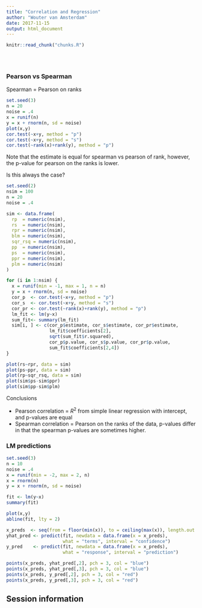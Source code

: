 ```yaml
---
title: "Correlation and Regression"
author: "Wouter van Amsterdam"
date: 2017-11-15
output: html_document
---
```


<!-- The file analysis/chunks.R contains chunks that define default settings
shared across the workflowr files. -->
```r
knitr::read_chunk("chunks.R")
```

<!-- Update knitr chunk options -->
```r
```

<!-- Insert the date the file was last updated -->
```r
```

<!-- Insert the code version (Git commit SHA1) if Git repository exists and R
 package git2r is installed -->
```r
```

<!-- Add your analysis here -->

### Pearson vs Spearman
Spearman = Pearson on ranks

```r
set.seed(3)
n = 20
noise = .4
x = runif(n)
y = x + rnorm(n, sd = noise)
plot(x,y)
cor.test(~x+y, method = "p")
cor.test(~x+y, method = "s")
cor.test(~rank(x)+rank(y), method = "p")
```

Note that the estimate is equal for spearman vs pearson of rank, however, 
the p-value for pearson on the ranks is lower. 

Is this always the case?

```r
set.seed(2)
nsim = 100
n = 20
noise = .4

sim <- data.frame(
  rp  = numeric(nsim),
  rs  = numeric(nsim),
  rpr = numeric(nsim),
  blm = numeric(nsim),
  sqr_rsq = numeric(nsim),
  pp  = numeric(nsim),
  ps  = numeric(nsim),
  ppr = numeric(nsim),
  plm = numeric(nsim)
)

for (i in 1:nsim) {
  x = runif(min = -1, max = 1, n = n)
  y = x + rnorm(n, sd = noise)
  cor_p  <- cor.test(~x+y, method = "p")
  cor_s  <- cor.test(~x+y, method = "s")
  cor_pr <- cor.test(~rank(x)+rank(y), method = "p")
  lm_fit <- lm(y~x)
  sum_fit<- summary(lm_fit)
  sim[i, ] <- c(cor_p$estimate, cor_s$estimate, cor_pr$estimate, 
                lm_fit$coefficients[2],
                sqrt(sum_fit$r.squared),
                cor_p$p.value, cor_s$p.value, cor_pr$p.value,
                sum_fit$coefficients[2,4])
}

plot(rs~rpr, data = sim)
plot(ps~ppr, data = sim)
plot(rp~sqr_rsq, data = sim)
plot(sim$ps-sim$ppr)
plot(sim$pp-sim$plm)
```

Conclusions

* Pearson correlation = $R^2$ from simple linear regression with intercept, 
and p-values are equal
* Spearman correlation = Pearson on the ranks of the data, 
p-values differ in that the spearman p-values are sometimes higher.

### LM predictions
```r
set.seed(3)
n = 10
noise = .4
x = runif(min = -2, max = 2, n)
x = rnorm(n)
y = x + rnorm(n, sd = noise)

fit <- lm(y~x) 
summary(fit)

plot(x,y)
abline(fit, lty = 2)

x_preds  <- seq(from = floor(min(x)), to = ceiling(max(x)), length.out = 50)
yhat_pred <- predict(fit, newdata = data.frame(x = x_preds),
                     what = "terms", interval = "confidence")
y_pred    <- predict(fit, newdata = data.frame(x = x_preds),
                     what = "response", interval = "prediction")

points(x_preds, yhat_pred[,2], pch = 3, col = "blue")
points(x_preds, yhat_pred[,3], pch = 3, col = "blue")
points(x_preds, y_pred[,2], pch = 3, col = "red")
points(x_preds, y_pred[,3], pch = 3, col = "red")
```


## Session information

<!-- Insert the session information into the document -->
```r
```
